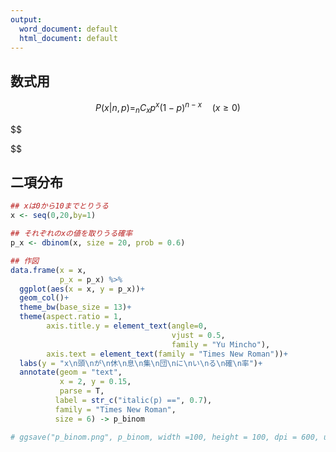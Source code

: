 ```yaml
---
output:
  word_document: default
  html_document: default
---
```

## 数式用  
$$
P(x|n,p) = _n C _x p^x(1-p)^{n-x} \quad (x \geq 0)
$$

$$
\begin{aligned}
N_i &\sim Betabinial(N_i, p_i, \theta)\\
p_i &= \beta_0 + \beta_1\times 群れ外オス数 + \beta_2 \times TYの有無 + \beta_3 \times

\end{aligned}
$$

## 二項分布  
```r
## xは0から10までとりうる
x <- seq(0,20,by=1)

## それぞれのxの値を取りうる確率  
p_x <- dbinom(x, size = 20, prob = 0.6)

## 作図  
data.frame(x = x,
           p_x = p_x) %>% 
  ggplot(aes(x = x, y = p_x))+
  geom_col()+
  theme_bw(base_size = 13)+
  theme(aspect.ratio = 1,
        axis.title.y = element_text(angle=0,
                                    vjust = 0.5,
                                    family = "Yu Mincho"),
        axis.text = element_text(family = "Times New Roman"))+
  labs(y = "x\n頭\nが\n休\n息\n集\n団\nに\nい\nる\n確\n率")+
  annotate(geom = "text",
           x = 2, y = 0.15,
           parse = T,
          label = str_c("italic(p) ==", 0.7),
          family = "Times New Roman",
          size = 6) -> p_binom

# ggsave("p_binom.png", p_binom, width =100, height = 100, dpi = 600, units = "mm")
```